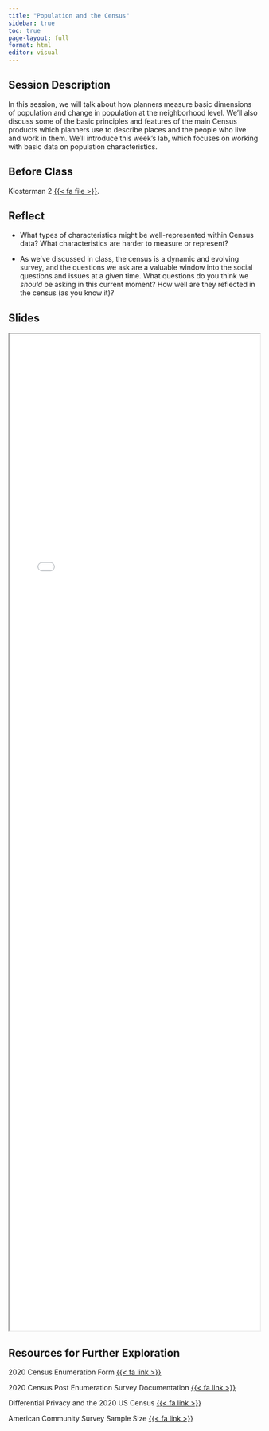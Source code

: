 ```yaml
---
title: "Population and the Census"
sidebar: true
toc: true
page-layout: full
format: html
editor: visual
---
```


## Session Description

In this session, we will talk about how planners measure basic dimensions of population and change in population at the neighborhood level. We'll also discuss some of the basic principles and features of the main Census products which planners use to describe places and the people who live and work in them. We'll introduce this week's lab, which focuses on working with basic data on population characteristics.

## Before Class

Klosterman 2 [{{< fa file >}}](https://uofi.box.com/s/2ki78jbm88y09j41zozqrfjc0wmva372).

## Reflect

-   What types of characteristics might be well-represented within Census data? What characteristics are harder to measure or represent?

-   As we've discussed in class, the census is a dynamic and evolving survey, and the questions we ask are a valuable window into the social questions and issues at a given time. What questions do you think we *should* be asking in this current moment? How well are they reflected in the census (as you know it)?

## Slides

```{=html}
<iframe class="slide-deck" src="../slides/S8 Census/index.html" style="width:100%;height:50vh;margin:0;padding:0"; frameborder="2"></iframe>
```

## Resources for Further Exploration

2020 Census Enumeration Form [{{< fa link >}}](https://www2.census.gov/programs-surveys/decennial/2020/technical-documentation/questionnaires-and-instructions/questionnaires/2020-informational-questionnaire.pdf)

2020 Census Post Enumeration Survey Documentation [{{< fa link >}}](https://www.census.gov/programs-surveys/decennial-census/about/coverage-measurement/pes.html)

Differential Privacy and the 2020 US Census [{{< fa link >}}](https://mit-serc.pubpub.org/pub/differential-privacy-2020-us-census/release/1)

American Community Survey Sample Size [{{< fa link >}}](https://www.census.gov/acs/www/methodology/sample-size-and-data-quality/sample-size/)
